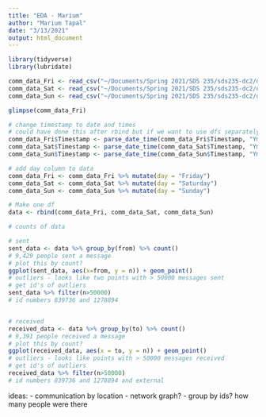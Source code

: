 ```yaml
---
title: "EDA - Marium"
author: "Marium Tapal"
date: "3/13/2021"
output: html_document
---
```


```r
library(tidyverse)
library(lubridate)
```

```r
comm_data_Fri <- read_csv("~/Documents/Spring 2021/SDS 235/sds235-dc2/data/Communication Data/comm-data-Fri.csv")
comm_data_Sat <- read_csv("~/Documents/Spring 2021/SDS 235/sds235-dc2/data/Communication Data/comm-data-Sat.csv")
comm_data_Sun <- read_csv("~/Documents/Spring 2021/SDS 235/sds235-dc2/data/Communication Data/comm-data-Sun.csv")
```

```r
glimpse(comm_data_Fri)

# change timestamp to date and times
# could have done this after rbind but if we want to use dfs separately 
comm_data_Fri$Timestamp <- parse_date_time(comm_data_Fri$Timestamp, "YmdHMS")
comm_data_Sat$Timestamp <- parse_date_time(comm_data_Sat$Timestamp, "YmdHMS")
comm_data_Sun$Timestamp <- parse_date_time(comm_data_Sun$Timestamp, "YmdHMS")

# add day column to data
comm_data_Fri <- comm_data_Fri %>% mutate(day = "Friday")
comm_data_Sat <- comm_data_Sat %>% mutate(day = "Saturday")
comm_data_Sun <- comm_data_Sun %>% mutate(day = "Sunday")

# Make one df
data <- rbind(comm_data_Fri, comm_data_Sat, comm_data_Sun)

# counts of data

# sent
sent_data <- data %>% group_by(from) %>% count()
# 9,429 people sent a message
# plot this by count?
ggplot(sent_data, aes(x=from, y = n)) + geom_point()
# outliers - looks like two points with > 50000 messages sent
# get id's of outliers
sent_data %>% filter(n>50000)
# id numbers 839736 and 1278894


# received
received_data <- data %>% group_by(to) %>% count()
# 9,391 people received a message
# plot this by count?
ggplot(received_data, aes(x = to, y = n)) + geom_point()
# outliers - looks like points with > 50000 messages received
# get id's of outliers
received_data %>% filter(n>50000)
# id numbers 839736 and 1278894 and external

```

ideas:
- communication by location - network graph?
- group by ids? how many people were there
